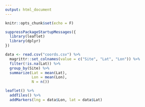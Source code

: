 ```yaml
---
output: html_document
---
```


```r
knitr::opts_chunk$set(echo = F)
```

```r
suppressPackageStartupMessages({
  library(leaflet)
  library(dplyr)
})
```

```r
data <- read.csv("coords.csv") %>% 
  magrittr::set_colnames(value = c("Site", "Lat", "Lon")) %>% 
  filter(!is.na(Lat)) %>% 
  group_by(Site) %>% 
  summarize(Lat = mean(Lat),
            Lon = mean(Lon),
            N = n())

leaflet() %>% 
  addTiles() %>% 
  addMarkers(lng = data$Lon, lat = data$Lat)
```

